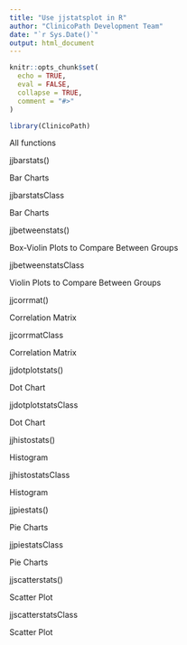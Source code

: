 ```yaml
---
title: "Use jjstatsplot in R"
author: "ClinicoPath Development Team"
date: "`r Sys.Date()`"
output: html_document
---
```


```r
knitr::opts_chunk$set(
  echo = TRUE,
  eval = FALSE,
  collapse = TRUE,
  comment = "#>"
)
```

```r
library(ClinicoPath)
```


All functions

jjbarstats()
	

Bar Charts

jjbarstatsClass
	

Bar Charts

jjbetweenstats()
	

Box-Violin Plots to Compare Between Groups

jjbetweenstatsClass
	

Violin Plots to Compare Between Groups

jjcorrmat()
	

Correlation Matrix

jjcorrmatClass
	

Correlation Matrix

jjdotplotstats()
	

Dot Chart

jjdotplotstatsClass
	

Dot Chart

jjhistostats()
	

Histogram

jjhistostatsClass
	

Histogram

jjpiestats()
	

Pie Charts

jjpiestatsClass
	

Pie Charts

jjscatterstats()
	

Scatter Plot

jjscatterstatsClass
	

Scatter Plot

